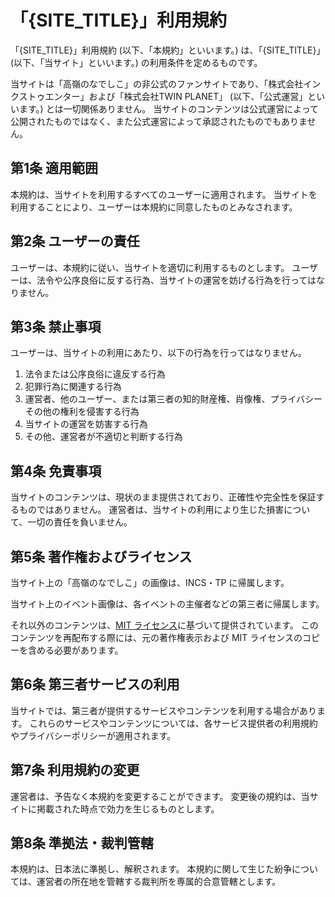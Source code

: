 
# 「{SITE_TITLE}」利用規約

「{SITE_TITLE}」利用規約 (以下、「本規約」といいます。) は、「{SITE_TITLE}」(以下、「当サイト」といいます。) の利用条件を定めるものです。

当サイトは「高嶺のなでしこ」の非公式のファンサイトであり、「株式会社インクストゥエンター」および「株式会社TWIN PLANET」 (以下、「公式運営」といいます。) とは一切関係ありません。
当サイトのコンテンツは公式運営によって公開されたものではなく、また公式運営によって承認されたものでもありません。

## 第1条 適用範囲

本規約は、当サイトを利用するすべてのユーザーに適用されます。
当サイトを利用することにより、ユーザーは本規約に同意したものとみなされます。

## 第2条 ユーザーの責任

ユーザーは、本規約に従い、当サイトを適切に利用するものとします。
ユーザーは、法令や公序良俗に反する行為、当サイトの運営を妨げる行為を行ってはなりません。

## 第3条 禁止事項

ユーザーは、当サイトの利用にあたり、以下の行為を行ってはなりません。

1. 法令または公序良俗に違反する行為
2. 犯罪行為に関連する行為
3. 運営者、他のユーザー、または第三者の知的財産権、肖像権、プライバシーその他の権利を侵害する行為
4. 当サイトの運営を妨害する行為
5. その他、運営者が不適切と判断する行為

## 第4条 免責事項

当サイトのコンテンツは、現状のまま提供されており、正確性や完全性を保証するものではありません。
運営者は、当サイトの利用により生じた損害について、一切の責任を負いません。

## 第5条 著作権およびライセンス

当サイト上の「高嶺のなでしこ」の画像は、INCS・TP に帰属します。

当サイト上のイベント画像は、各イベントの主催者などの第三者に帰属します。

それ以外のコンテンツは、[MIT ライセンス](https://github.com/kei10in/takaneko?tab=MIT-1-ov-file#readme)に基づいて提供されています。
このコンテンツを再配布する際には、元の著作権表示および MIT ライセンスのコピーを含める必要があります。

## 第6条 第三者サービスの利用

当サイトでは、第三者が提供するサービスやコンテンツを利用する場合があります。
これらのサービスやコンテンツについては、各サービス提供者の利用規約やプライバシーポリシーが適用されます。

## 第7条 利用規約の変更

運営者は、予告なく本規約を変更することができます。
変更後の規約は、当サイトに掲載された時点で効力を生じるものとします。

## 第8条 準拠法・裁判管轄

本規約は、日本法に準拠し、解釈されます。
本規約に関して生じた紛争については、運営者の所在地を管轄する裁判所を専属的合意管轄とします。
